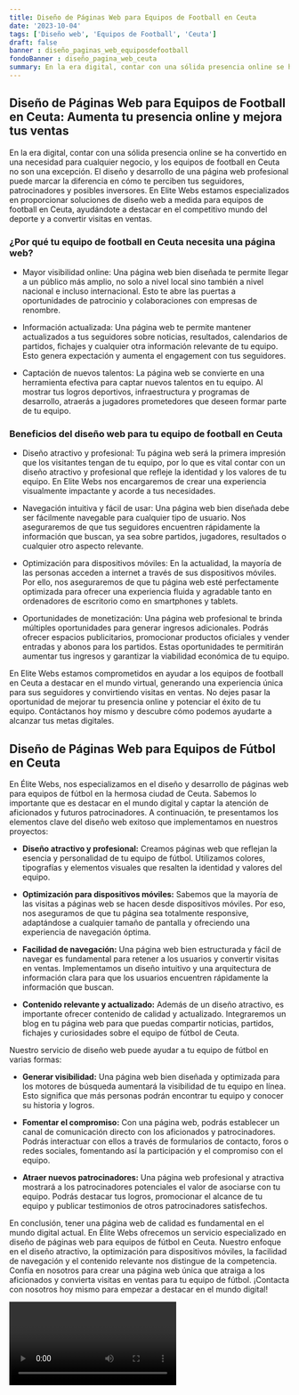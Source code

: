 ```yaml
---
title: Diseño de Páginas Web para Equipos de Football en Ceuta
date: '2023-10-04'
tags: ['Diseño web', 'Equipos de Football', 'Ceuta']
draft: false
banner : diseño_paginas_web_equiposdefootball
fondoBanner : diseño_pagina_web_ceuta
summary: En la era digital, contar con una sólida presencia online se ha convertido en una necesidad para cualquier negocio, y los equipos de football en Ceuta no son una excepción. El diseño y desarrollo de una página web profesional puede marcar la diferencia en cómo te perciben tus seguidores, patrocinadores y posibles inversores. En Elite Webs estamos especializados en proporcionar soluciones de diseño web a medida para equipos de football en Ceuta, ayudándote a destacar en el competitivo mundo del deporte y a convertir visitas en ventas.
---
```


## Diseño de Páginas Web para Equipos de Football en Ceuta: Aumenta tu presencia online y mejora tus ventas

En la era digital, contar con una sólida presencia online se ha convertido en una necesidad para cualquier negocio, y los equipos de football en Ceuta no son una excepción. El diseño y desarrollo de una página web profesional puede marcar la diferencia en cómo te perciben tus seguidores, patrocinadores y posibles inversores. En Elite Webs estamos especializados en proporcionar soluciones de diseño web a medida para equipos de football en Ceuta, ayudándote a destacar en el competitivo mundo del deporte y a convertir visitas en ventas.

### ¿Por qué tu equipo de football en Ceuta necesita una página web?

- Mayor visibilidad online: Una página web bien diseñada te permite llegar a un público más amplio, no solo a nivel local sino también a nivel nacional e incluso internacional. Esto te abre las puertas a oportunidades de patrocinio y colaboraciones con empresas de renombre.

- Información actualizada: Una página web te permite mantener actualizados a tus seguidores sobre noticias, resultados, calendarios de partidos, fichajes y cualquier otra información relevante de tu equipo. Esto genera expectación y aumenta el engagement con tus seguidores.

- Captación de nuevos talentos: La página web se convierte en una herramienta efectiva para captar nuevos talentos en tu equipo. Al mostrar tus logros deportivos, infraestructura y programas de desarrollo, atraerás a jugadores prometedores que deseen formar parte de tu equipo.

### Beneficios del diseño web para tu equipo de football en Ceuta

- Diseño atractivo y profesional: Tu página web será la primera impresión que los visitantes tengan de tu equipo, por lo que es vital contar con un diseño atractivo y profesional que refleje la identidad y los valores de tu equipo. En Elite Webs nos encargaremos de crear una experiencia visualmente impactante y acorde a tus necesidades.

- Navegación intuitiva y fácil de usar: Una página web bien diseñada debe ser fácilmente navegable para cualquier tipo de usuario. Nos aseguraremos de que tus seguidores encuentren rápidamente la información que buscan, ya sea sobre partidos, jugadores, resultados o cualquier otro aspecto relevante.

- Optimización para dispositivos móviles: En la actualidad, la mayoría de las personas acceden a internet a través de sus dispositivos móviles. Por ello, nos aseguraremos de que tu página web esté perfectamente optimizada para ofrecer una experiencia fluida y agradable tanto en ordenadores de escritorio como en smartphones y tablets.

- Oportunidades de monetización: Una página web profesional te brinda múltiples oportunidades para generar ingresos adicionales. Podrás ofrecer espacios publicitarios, promocionar productos oficiales y vender entradas y abonos para los partidos. Estas oportunidades te permitirán aumentar tus ingresos y garantizar la viabilidad económica de tu equipo.

En Elite Webs estamos comprometidos en ayudar a los equipos de football en Ceuta a destacar en el mundo virtual, generando una experiencia única para sus seguidores y convirtiendo visitas en ventas. No dejes pasar la oportunidad de mejorar tu presencia online y potenciar el éxito de tu equipo. Contáctanos hoy mismo y descubre cómo podemos ayudarte a alcanzar tus metas digitales.

<GifSeo />

<Cta />

## Diseño de Páginas Web para Equipos de Fútbol en Ceuta

En Élite Webs, nos especializamos en el diseño y desarrollo de páginas web para equipos de fútbol en la hermosa ciudad de Ceuta. Sabemos lo importante que es destacar en el mundo digital y captar la atención de aficionados y futuros patrocinadores. A continuación, te presentamos los elementos clave del diseño web exitoso que implementamos en nuestros proyectos:

- **Diseño atractivo y profesional:** Creamos páginas web que reflejan la esencia y personalidad de tu equipo de fútbol. Utilizamos colores, tipografías y elementos visuales que resalten la identidad y valores del equipo.

- **Optimización para dispositivos móviles:** Sabemos que la mayoría de las visitas a páginas web se hacen desde dispositivos móviles. Por eso, nos aseguramos de que tu página sea totalmente responsive, adaptándose a cualquier tamaño de pantalla y ofreciendo una experiencia de navegación óptima.

- **Facilidad de navegación:** Una página web bien estructurada y fácil de navegar es fundamental para retener a los usuarios y convertir visitas en ventas. Implementamos un diseño intuitivo y una arquitectura de información clara para que los usuarios encuentren rápidamente la información que buscan.

- **Contenido relevante y actualizado:** Además de un diseño atractivo, es importante ofrecer contenido de calidad y actualizado. Integraremos un blog en tu página web para que puedas compartir noticias, partidos, fichajes y curiosidades sobre el equipo de fútbol de Ceuta.

Nuestro servicio de diseño web puede ayudar a tu equipo de fútbol en varias formas:

- **Generar visibilidad:** Una página web bien diseñada y optimizada para los motores de búsqueda aumentará la visibilidad de tu equipo en línea. Esto significa que más personas podrán encontrar tu equipo y conocer su historia y logros.

- **Fomentar el compromiso:** Con una página web, podrás establecer un canal de comunicación directo con los aficionados y patrocinadores. Podrás interactuar con ellos a través de formularios de contacto, foros o redes sociales, fomentando así la participación y el compromiso con el equipo.

- **Atraer nuevos patrocinadores:** Una página web profesional y atractiva mostrará a los patrocinadores potenciales el valor de asociarse con tu equipo. Podrás destacar tus logros, promocionar el alcance de tu equipo y publicar testimonios de otros patrocinadores satisfechos.

En conclusión, tener una página web de calidad es fundamental en el mundo digital actual. En Élite Webs ofrecemos un servicio especializado en diseño de páginas web para equipos de fútbol en Ceuta. Nuestro enfoque en el diseño atractivo, la optimización para dispositivos móviles, la facilidad de navegación y el contenido relevante nos distingue de la competencia. Confía en nosotros para crear una página web única que atraiga a los aficionados y convierta visitas en ventas para tu equipo de fútbol. ¡Contacta con nosotros hoy mismo para empezar a destacar en el mundo digital!

<Video />

<CtaBot job='Equipos de Football' city='Ceuta'/>

<Gmaps query='Ceuta+españa+maps' />